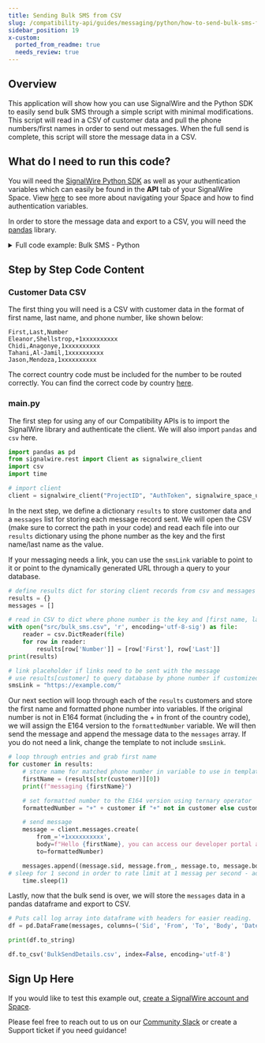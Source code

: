 ```yaml
---
title: Sending Bulk SMS from CSV
slug: /compatibility-api/guides/messaging/python/how-to-send-bulk-sms-from-customer-csv-with-python
sidebar_position: 19
x-custom:
  ported_from_readme: true
  needs_review: true
---
```



Overview
--------

This application will show how you can use SignalWire and the Python SDK to easily send bulk SMS through a simple script with minimal modifications. This script will read in a CSV of customer data and pull the phone numbers/first names in order to send out messages. When the full send is complete, this script will store the message data in a CSV. 

What do I need to run this code?
--------------------------------


You will need the [SignalWire Python SDK](/compatibility-api/sdks) as well as your authentication variables which can easily be found in the **API** tab of your SignalWire Space.
View [here](/platform/dashboard/get-started/explore#api) to see more about navigating your Space and how to find authentication variables. 

In order to store the message data and export to a CSV, you will need the [pandas](https://pandas.pydata.org/) library. 

<details>
  <summary>Full code example: Bulk SMS - Python</summary>

```python
import pandas as pd
from signalwire.rest import Client as signalwire_client
import csv
import time

# import client
client = signalwire_client("ProjectID", "AuthToken", signalwire_space_url = 'example.signalwire.com')

# define results dict for storing client records from csv and messages list for storing data about send
results = {}
messages = []

# link placeholder if links need to be sent with the message
# use results[customer] to query database by phone number if customized URLs are needed
smsLink = "https://developer.signalwire.com/"

# read in CSV to dict where phone number is the key and [first name, last name] is the value
with open("src/bulk_sms.csv", 'r', encoding='utf-8-sig') as file:
    reader = csv.DictReader(file)
    for row in reader:
        results[row['Number']] = [row['First'], row['Last']]
print(results)

# loop through entries and grab first name
for customer in results:
    # store name for matched phone number in variable to use in template
    firstName = (results[str(customer)][0])
    print(f"messaging {firstName}")

    # set formatted number to the E164 version using ternary operator
    formattedNumber = "+" + customer if "+" not in customer else customer

    # send message
    message = client.messages.create(
        from_='+1xxxxxxxxxx',
        body=f"Hello {firstName}, you can access our developer portal at {smsLink} ",
        to=formattedNumber)

    messages.append((message.sid, message.from_, message.to, message.body, message.date_sent))
		# sleep for 1 second in order to rate limit at 1 messag per second - adjust based on your approved campaign throughput
    time.sleep(1)
      
# Puts call log array into dataframe with headers for easier reading.
df = pd.DataFrame(messages, columns=('Sid', 'From', 'To', 'Body', 'Date/Time Sent'))

print(df.to_string)

df.to_csv('BulkSendDetails.csv', index=False, encoding='utf-8')
```

</details>

Step by Step Code Content
-------------------------

### Customer Data CSV

The first thing you will need is a CSV with customer data in the format of first name, last name, and phone number, like shown below: 

```text
First,Last,Number
Eleanor,Shellstrop,+1xxxxxxxxxx
Chidi,Anagonye,1xxxxxxxxxx
Tahani,Al-Jamil,1xxxxxxxxxx
Jason,Mendoza,1xxxxxxxxxx
```

The correct country code must be included for the number to be routed correctly. You can find the correct code by country [here](https://en.wikipedia.org/wiki/List_of_ISO_3166_country_codes). 

### main.py

 The first step for using any of our Compatibility APIs is to import the SignalWire library and authenticate the client. We will also import `pandas` and `csv` here. 

```python
import pandas as pd
from signalwire.rest import Client as signalwire_client
import csv
import time

# import client
client = signalwire_client("ProjectID", "AuthToken", signalwire_space_url = 'example.signalwire.com')
```

In the next step, we define a dictionary `results` to store customer data and a `messages` list for storing each message record sent. We will open the CSV (make sure to correct the path in your code) and read each file into our `results` dictionary using the phone number as the key and the first name/last name as the value.

If your messaging needs a link, you can use the `smsLink` variable to point to it or point to the dynamically generated URL through a query to your database.

```python
# define results dict for storing client records from csv and messages list for storing data about send
results = {}
messages = []

# read in CSV to dict where phone number is the key and [first name, last name] is the value
with open("src/bulk_sms.csv", 'r', encoding='utf-8-sig') as file:
    reader = csv.DictReader(file)
    for row in reader:
        results[row['Number']] = [row['First'], row['Last']]
print(results)

# link placeholder if links need to be sent with the message
# use results[customer] to query database by phone number if customized URLs are needed
smsLink = "https://example.com/"
```

Our next section will loop through each of the `results` customers and store the first name and formatted phone number into variables. If the original number is not in E164 format (including the + in front of the country code), we will assign the E164 version to the `formattedNumber` variable. We will then send the message and append the message data to the `messages` array. If you do not need a link, change the template to not include `smsLink`. 

```python
# loop through entries and grab first name
for customer in results:
    # store name for matched phone number in variable to use in template
    firstName = (results[str(customer)][0])
    print(f"messaging {firstName}")

    # set formatted number to the E164 version using ternary operator
    formattedNumber = "+" + customer if "+" not in customer else customer

    # send message
    message = client.messages.create(
        from_='+1xxxxxxxxxx',
        body=f"Hello {firstName}, you can access our developer portal at {smsLink} ",
        to=formattedNumber)

    messages.append((message.sid, message.from_, message.to, message.body, message.date_sent))
# sleep for 1 second in order to rate limit at 1 messag per second - adjust based on your approved campaign throughput
    time.sleep(1)

```

Lastly, now that the bulk send is over, we will store the `messages` data in a pandas dataframe and export to CSV. 

```python
# Puts call log array into dataframe with headers for easier reading.
df = pd.DataFrame(messages, columns=('Sid', 'From', 'To', 'Body', 'Date/Time Sent'))

print(df.to_string)

df.to_csv('BulkSendDetails.csv', index=False, encoding='utf-8')
```

Sign Up Here
------------

If you would like to test this example out, [create a SignalWire account and Space](https://m.signalwire.com/signups/new?s=1).

Please feel free to reach out to us on our [Community Slack](https://signalwire.community/) or create a Support ticket if you need guidance!
